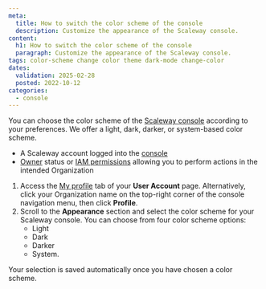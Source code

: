 ```yaml
---
meta:
  title: How to switch the color scheme of the console
  description: Customize the appearance of the Scaleway console.
content:
  h1: How to switch the color scheme of the console
  paragraph: Customize the appearance of the Scaleway console.
tags: color-scheme change color theme dark-mode change-color 
dates:
  validation: 2025-02-28
  posted: 2022-10-12
categories:
  - console
---
```


You can choose the color scheme of the [Scaleway console](/account/concepts/#console) according to your preferences. We offer a light, dark, darker, or system-based color scheme.

<Macro id="requirements" />

- A Scaleway account logged into the [console](https://console.scaleway.com)
- [Owner](/iam/concepts/#owner) status or [IAM permissions](/iam/concepts/#permission) allowing you to perform actions in the intended Organization

1. Access the [My profile](https://console.scaleway.com/account/profile) tab of your **User Account** page.
    Alternatively, click your Organization name on the top-right corner of the console navigation menu, then click **Profile**.
2. Scroll to the **Appearance** section and select the color scheme for your Scaleway console. You can choose from four color scheme options:
    * Light
    * Dark
    * Darker
    * System.

<Message type="note">
  Your selection is saved automatically once you have chosen a color scheme.
</Message>